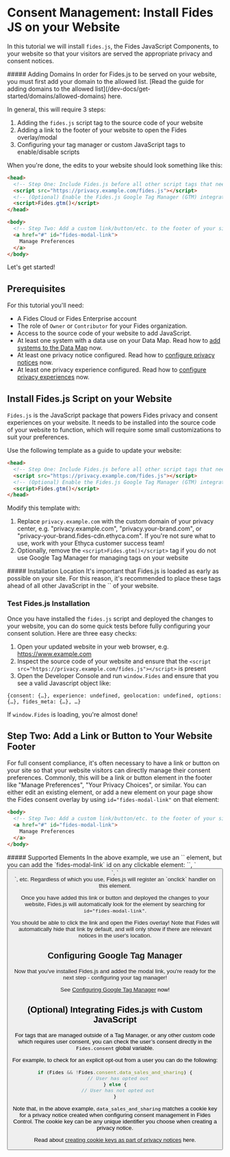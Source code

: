 
# Consent Management: Install Fides JS on your Website

<TutorialKey duration="10" product="Fides" topic="Consent Management"/>

In this tutorial we will install `fides.js`, the Fides JavaScript Components, to your website so that your visitors are served the appropriate privacy and consent notices.

<Callout type="info" emoji="">
##### Adding Domains
In order for Fides.js to be served on your website, you must first add your domain to the allowed list. [Read the guide for adding domains to the allowed list](/dev-docs/get-started/domains/allowed-domains) here.
</Callout>



In general, this will require 3 steps:
1. Adding the `fides.js` script tag to the source code of your website
2. Adding a link to the footer of your website to open the Fides overlay/modal
3. Configuring your tag manager or custom JavaScript tags to enable/disable scripts

When you're done, the edits to your website should look something like this:
```html filename="Fides.js installation"
<head>
  <!-- Step One: Include Fides.js before all other script tags that need consent -->
  <script src="https://privacy.example.com/fides.js"></script>
  <!-- (Optional) Enable the Fides.js Google Tag Manager (GTM) integration -->
  <script>Fides.gtm()</script>
</head>

<body>
  <!-- Step Two: Add a custom link/button/etc. to the footer of your site with id="fides-modal-link" -->
  <a href="#" id="fides-modal-link">
    Manage Preferences
  </a>
</body>
```

Let's get started!

## Prerequisites

For this tutorial you'll need:

* A Fides Cloud or Fides Enterprise account
* The role of `Owner` or `Contributor` for your Fides organization.
* Access to the source code of your website to add JavaScript.
* At least one system with a data use on your Data Map. Read how to [add systems to the Data Map](/tutorials/data-mapping/data-mapping-adding-systems-manually) now.
* At least one privacy notice configured. Read how to [configure privacy notices](/tutorials/consent-management/consent-management-configuration/privacy-notices) now.
* At least one privacy experience configured. Read how to [configure privacy experiences](/tutorials/consent-management/consent-management-fundamentals/consent-management-privacy-experiences) now.

## Install Fides.js Script on your Website

`Fides.js` is the JavaScript package that powers Fides privacy and consent experiences on your website. It needs to be installed into the source code of your website to function, which will require some small customizations to suit your preferences.

Use the following template as a guide to update your website:
```html filename="Fides.js Script Template"
<head>
  <!-- Step One: Include Fides.js before all other script tags that need consent -->
  <script src="https://privacy.example.com/fides.js"></script>
  <!-- (Optional) Enable the Fides.js Google Tag Manager (GTM) integration -->
  <script>Fides.gtm()</script>
</head>
```
Modify this template with:
1. Replace `privacy.example.com` with the custom domain of your privacy center, e.g. "privacy.example.com", "privacy.your-brand.com", or "privacy-your-brand.fides-cdn.ethyca.com". If you're not sure what to use, work with your Ethyca customer success team! 
2. Optionally, remove the `<script>Fides.gtm()</script>` tag if you do not use Google Tag Manager for managing tags on your website

<Callout type="info" emoji="">
##### Installation Location
It's important that Fides.js is loaded as early as possible on your site. For this reason, it's recommended to place these tags ahead of all other JavaScript in the `<head>` of your website.
</Callout>

### Test Fides.js Installation

Once you have installed the `fides.js` script and deployed the changes to your website, you can do some quick tests before fully configuring your consent solution. Here are three easy checks:
1. Open your updated website in your web browser, e.g. https://www.example.com
2. Inspect the source code of your website and ensure that the `<script src="https://privacy.example.com/fides.js"></script>` is present
3. Open the Developer Console and run `window.Fides` and ensure that you see a valid Javascript object like:
```
{consent: {…}, experience: undefined, geolocation: undefined, options: {…}, fides_meta: {…}, …}
```

If `window.Fides` is loading, you're almost done!

## Step Two: Add a Link or Button to Your Website Footer

For full consent compliance, it's often necessary to have a link or button on your site so that your website visitors can directly manage their consent preferences. Commonly, this will be a link or button element in the footer like "Manage Preferences", "Your Privacy Choices", or similar. You can either edit an existing element, or add a new element on your page show the Fides consent overlay by using `id="fides-modal-link"` on that element:

```html filename="Fides.js Modal Link"
<body>
  <!-- Step Two: Add a custom link/button/etc. to the footer of your site with id="fides-modal-link" -->
  <a href="#" id="fides-modal-link">
    Manage Preferences
  </a>
</body>
```

<Callout type="info" emoji="">
##### Supported Elements
In the above example, we use an `<a>` element, but you can add the `fides-modal-link` id on any clickable element: `<a>`, `<button>`, `<div>`, etc. Regardless of which you use, Fides.js will register an `onclick` handler on this element.
</Callout>

Once you have added this link or button and deployed the changes to your website, Fides.js will automatically look for the element by searching for `id="fides-modal-link"`.

You should be able to click the link and open the Fides overlay! Note that Fides will automatically hide that link by default, and will only show if there are relevant notices in the user's location.

## Configuring Google Tag Manager

Now that you've installed Fides.js and added the modal link, you're ready for the next step - configuring your tag manager!

See [Configuring Google Tag Manager](/tutorials/consent-management/consent-management-configuration/google-tag-manager) now!

## (Optional) Integrating Fides.js with Custom JavaScript

For tags that are managed outside of a Tag Manager, or any other custom code which requires user consent, you can check the user’s consent directly in the `Fides.consent` global variable.

For example, to check for an explicit opt-out from a user you can do the following:

```javascript filename="Fides.js for Custom JavaScript"
if (Fides && !Fides.consent.data_sales_and_sharing) {
  // User has opted out
} else {
  // User has not opted out
}
```

Note that, in the above example, `data_sales_and_sharing` matches a cookie key for a privacy notice created when configuring consent management in Fides Control. The cookie key can be any unique identifier you choose when creating a privacy notice. 

Read about [creating cookie keys as part of privacy notices](/tutorials/consent-management/consent-management-configuration/privacy-notices#cookie-key) here.

